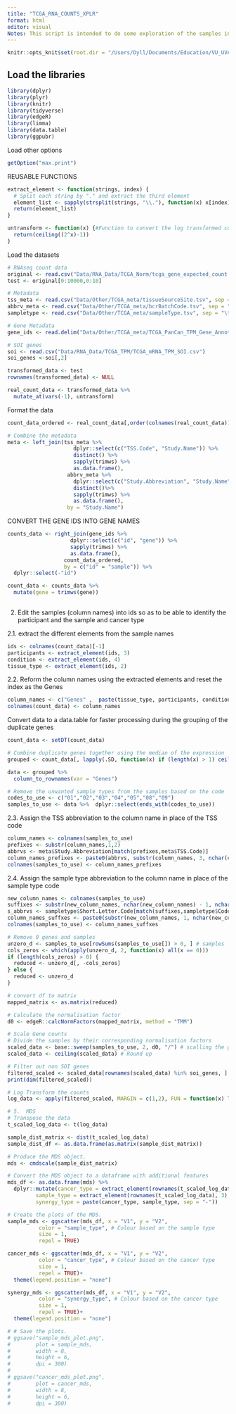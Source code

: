 ```yaml
---
title: "TCGA_RNA_COUNTS_XPLR"
format: html
editor: visual
Notes: This script is intended to do some exploration of the samples in the count based TCGA PanCan dataset.
---
```


```r
knitr::opts_knit$set(root.dir = "/Users/Dyll/Documents/Education/VU_UVA/Internship/Epigenetics/Janssen_Group-UMCUtrecht/Main_Project")
```

## Load the libraries

```r
library(dplyr)
library(plyr)
library(knitr)
library(tidyverse)
library(edgeR)
library(limma)
library(data.table)
library(ggpubr)
```

Load other options

```r
getOption("max.print")
```

REUSABLE FUNCTIONS

```r
extract_element <- function(strings, index) {
  # Split each string by "." and extract the third element
  element_list <- sapply(strsplit(strings, "\\."), function(x) x[index])
  return(element_list)
}

untransform <- function(x) {#Function to convert the log transformed counts back into original counts
  return(ceiling((2^x)-1))
}
```

Load the datasets

```r

# RNAseq count data
original <- read.csv("Data/RNA_Data/TCGA_Norm/tcga_gene_expected_count.csv")
test <- original[0:10000,0:10]

# Metadata
tss_meta <- read.csv("Data/Other/TCGA_meta/tissueSourceSite.tsv", sep = "\t")
abbrv_meta <- read.csv("Data/Other/TCGA_meta/bcrBatchCode.tsv", sep = "\t")
sampletype <- read.csv("Data/Other/TCGA_meta/sampleType.tsv", sep = "\t", colClasses = c("character"))

# Gene Metadata
gene_ids <- read.delim("Data/Other/TCGA_meta/TCGA_PanCan_TPM_Gene_Annotations.txt")

# SOI genes
soi <- read.csv("Data/RNA_Data/TCGA_TPM/TCGA_mRNA_TPM_SOI.csv")
soi_genes <-soi[,2]
```

```r
transformed_data <- test
rownames(transformed_data) <- NULL

real_count_data <- transformed_data %>%
  mutate_at(vars(-1), untransform)
```

Format the data

```r
count_data_ordered <- real_count_data[,order(colnames(real_count_data))]

# Combine the metadata
meta <- left_join(tss_meta %>% 
                     dplyr::select(c("TSS.Code", "Study.Name")) %>% 
                     distinct() %>% 
                     sapply(trimws) %>% 
                     as.data.frame(),
                   abbrv_meta %>%
                     dplyr::select(c("Study.Abbreviation", "Study.Name")) %>% 
                     distinct()%>% 
                     sapply(trimws) %>% 
                     as.data.frame(), 
                   by = "Study.Name")

```

CONVERT THE GENE IDS INTO GENE NAMES

```r
counts_data <- right_join(gene_ids %>% 
                    dplyr::select(c("id", "gene")) %>% 
                    sapply(trimws) %>% 
                    as.data.frame(),
                  count_data_ordered,
                  by = c("id" = "sample")) %>% 
  dplyr::select(-"id")

count_data <- counts_data %>%
  mutate(gene = trimws(gene))
  
```

2.  Edit the samples (column names) into ids so as to be able to identify the participant and the sample and cancer type

2.1. extract the different elements from the sample names

```r
ids <- colnames(count_data)[-1]
participants <- extract_element(ids, 3)
condition <- extract_element(ids, 4)
tissue_type <- extract_element(ids, 2)
```

2.2. Reform the column names using the extracted elements and reset the index as the Genes

```r
column_names <- c("Genes" ,  paste(tissue_type, participants, condition, sep = "."))
colnames(count_data) <- column_names
```

Convert data to a data.table for faster processing during the grouping of the duplicate genes

```r
count_data <- setDT(count_data)  

# Combine duplicate genes together using the median of the expression
grouped <- count_data[, lapply(.SD, function(x) if (length(x) > 1) ceiling(median(x, na.rm = TRUE)) else x), by = Genes, .SDcols = -"Genes"]
```

```r
data <- grouped %>%
  column_to_rownames(var = "Genes")

# Remove the unwanted sample types from the samples based on the code
codes_to_use <- c("01","02","03","04","05","08","09")
samples_to_use <- data %>%  dplyr::select(ends_with(codes_to_use))
```

2.3. Assign the TSS abbreviation to the column name in place of the TSS code

```r
column_names <- colnames(samples_to_use)
prefixes <- substr(column_names,1,2)
abbrvs <- meta$Study.Abbreviation[match(prefixes,meta$TSS.Code)]
column_names_prefixes <- paste0(abbrvs, substr(column_names, 3, nchar(column_names)))
colnames(samples_to_use) <- column_names_prefixes
```

2.4. Assign the sample type abbreviation to the column name in place of the sample type code

```r
new_column_names <- colnames(samples_to_use)
suffixes <- substr(new_column_names, nchar(new_column_names) - 1, nchar(new_column_names))
s_abbrvs <- sampletype$Short.Letter.Code[match(suffixes,sampletype$Code)]
column_names_suffxes <- paste0(substr(new_column_names, 1, nchar(new_column_names) - 2), s_abbrvs)
colnames(samples_to_use) <- column_names_suffxes
```

```r
# Remove 0 genes and samples
unzero_d <- samples_to_use[rowSums(samples_to_use[]) > 0, ] # samples
cols_zeros <- which(apply(unzero_d, 2, function(x) all(x == 0)))
if (length(cols_zeros) > 0) {
  reduced <- unzero_d[, -cols_zeros]
} else {
  reduced <- unzero_d
}
```

```r
# convert df to matrix 
mapped_matrix <- as.matrix(reduced)

# Calculate the normalisation factor 
d0 <- edgeR::calcNormFactors(mapped_matrix, method = "TMM")

# Scale Gene counts
# Divide the samples by their corresponding normalisation factors
scaled_data <- base::sweep(samples_to_use, 2, d0, "/") # scalling the genes (2 = columns)
scaled_data <- ceiling(scaled_data) # Round up
```

```r
# Filter out non SOI genes
filtered_scaled <- scaled_data[rownames(scaled_data) %in% soi_genes, ]
print(dim(filtered_scaled))

# Log Transform the counts
log_data <- apply(filtered_scaled, MARGIN = c(1,2), FUN = function(x) log(x + 1))
```

```r
# 5.  MDS
# Transpose the data 
t_scaled_log_data <- t(log_data)
```

```r
sample_dist_matrix <- dist(t_scaled_log_data)
sample_dist_df <- as.data.frame(as.matrix(sample_dist_matrix))
```

```r
# Produce the MDS object.
mds <- cmdscale(sample_dist_matrix)

# Convert the MDS object to a dataframe with additional features
mds_df <- as.data.frame(mds) %>% 
  dplyr::mutate(cancer_type = extract_element(rownames(t_scaled_log_data), 1),
         sample_type = extract_element(rownames(t_scaled_log_data), 3),
         synergy_type = paste(cancer_type, sample_type, sep = "-"))
```

```r
# Create the plots of the MDS.
sample_mds <- ggscatter(mds_df, x = "V1", y = "V2", 
          color = "sample_type", # Colour based on the sample type
          size = 1,
          repel = TRUE)

cancer_mds <- ggscatter(mds_df, x = "V1", y = "V2", 
          color = "cancer_type", # Colour based on the cancer type
          size = 1,
          repel = TRUE)+
  theme(legend.position = "none")

synergy_mds <- ggscatter(mds_df, x = "V1", y = "V2", 
          color = "synergy_type", # Colour based on the cancer type
          size = 1,
          repel = TRUE)+
  theme(legend.position = "none")
```

```r
# # Save the plots.
# ggsave("sample_mds_plot.png",   
#        plot = sample_mds,       
#        width = 8,              
#        height = 6,             
#        dpi = 300) 
# 
# ggsave("cancer_mds_plot.png",   
#        plot = cancer_mds,       
#        width = 8,              
#        height = 6,             
#        dpi = 300)
```
